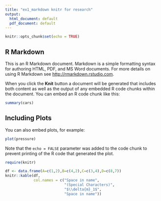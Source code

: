 ```yaml
---
title: "ex1_markdown knitr for research"
output: 
  html_document: default
  pdf_document: default
---
```


```r
knitr::opts_chunk$set(echo = TRUE)
```

## R Markdown

This is an R Markdown document. Markdown is a simple formatting syntax for authoring HTML, PDF, and MS Word documents. For more details on using R Markdown see <http://rmarkdown.rstudio.com>.

When you click the **Knit** button a document will be generated that includes both content as well as the output of any embedded R code chunks within the document. You can embed an R code chunk like this:

```r
summary(cars)
```

## Including Plots

You can also embed plots, for example:

```r
plot(pressure)
```

Note that the `echo = FALSE` parameter was added to the code chunk to prevent printing of the R code that generated the plot.


```r
require(knitr)

df <- data.frame(A=c(1,2),B=c(4,2),C=c(3,4),D=c(8,7))
knitr::kable(df, 
             col.names = c("Space in name",
                           "(Special Characters)",
                           "$\\delta{m}_1$",
                           "Space in name"))

```